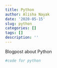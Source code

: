 ```yaml
---
title: Python
author: Alisha Nayak
date: '2020-05-15'
slug: python
categories: []
tags: []
description: ''
---
```


Blogpost about Python
```r
#code for python
```

